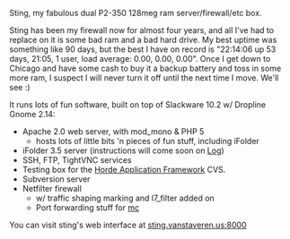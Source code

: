 Sting, my fabulous dual P2-350 128meg ram server/firewall/etc box.

Sting has been my firewall now for almost four years, and all I've had to replace on it is some bad ram and a bad hard drive.  My best uptime was something like 90 days, but the best I have on record is "22:14:06 up 53 days, 21:05, 1 user, load average: 0.00, 0.00, 0.00".  Once I get down to Chicago and have some cash to buy it a backup battery and toss in some more ram, I suspect I will never turn it off until the next time I move.  We'll see :)

It runs lots of fun software, built on top of Slackware 10.2 w/ Dropline Gnome 2.14:
* Apache 2.0 web server, with mod_mono & PHP 5
** hosts lots of little bits 'n pieces of fun stuff, including iFolder
* iFolder 3.5 server (instructions will come soon on [[Log]])
* SSH, FTP, TightVNC services
* Testing box for the [http://www.horde.org/ Horde Application Framework] CVS.
* Subversion server
* Netfilter firewall
** w/ traffic shaping marking and l7_filter added on
** Port forwarding stuff for [[Computers/Mc|mc]]


You can visit sting's web interface at [http://sting.vanstaveren.us:8000/ sting.vanstaveren.us:8000]